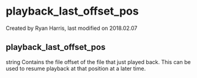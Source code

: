 
# playback_last_offset_pos 

 Created by  Ryan Harris, last modified on 2018.02.07

## playback_last_offset_pos

string Contains the file offset of the file that just played back. This can be used to resume playback at that position at a later time.


